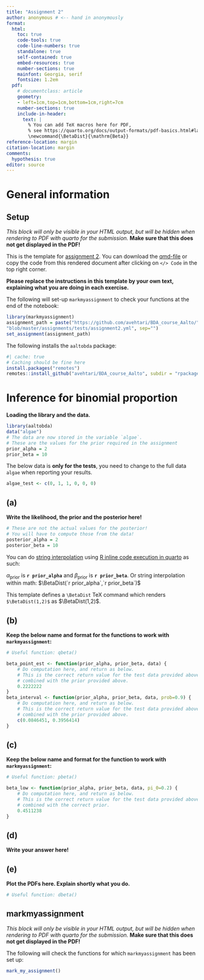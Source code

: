 ```yaml
---
title: "Assignment 2"
author: anonymous # <-- hand in anonymously
format: 
  html:
    toc: true
    code-tools: true
    code-line-numbers: true
    standalone: true
    self-contained: true
    embed-resources: true  
    number-sections: true
    mainfont: Georgia, serif
    fontsize: 1.2em
  pdf:  
    # documentclass: article
    geometry:
    - left=1cm,top=1cm,bottom=1cm,right=7cm
    number-sections: true
    include-in-header: 
      text: |
        % You can add TeX macros here for PDF, 
        % see https://quarto.org/docs/output-formats/pdf-basics.html#latex-includes
        \newcommand{\BetaDist}{\mathrm{Beta}}
reference-location: margin
citation-location: margin 
comments:
  hypothesis: true
editor: source
---
```



::: {.hidden}
$$
% You can add TeX macros here for HTML, see https://quarto.org/docs/authoring/markdown-basics.html#equations
\renewcommand{\BetaDist}{\mathrm{Beta}}
$$
:::

# General information

:::: {.content-hidden when-format="pdf"}
::: {.callout-warning collapse=false}
 
## Setup 


*This block will only be visible in your HTML output, but will be hidden when rendering to PDF with quarto for the submission.*
**Make sure that this does not get displayed in the PDF!**
    



This is the template for [assignment 2](assignment2.html). You can download the [qmd-file](https://raw.githubusercontent.com/avehtari/BDA_course_Aalto/gh-pages/assignments/template2.qmd) or copy the code from this rendered document after clicking on `</> Code` in the top right corner.

**Please replace the instructions in this template by your own text, explaining what you are doing in each exercise.** 

The following will set-up `markmyassignment` to check your functions at the end of the notebook:
 
```r
library(markmyassignment) 
assignment_path = paste("https://github.com/avehtari/BDA_course_Aalto/",
"blob/master/assignments/tests/assignment2.yml", sep="")
set_assignment(assignment_path)    
```       

The following installs the `aaltobda` package:
```r
#| cache: true
# Caching should be fine here
install.packages("remotes")
remotes::install_github("avehtari/BDA_course_Aalto", subdir = "rpackage", upgrade="never")
```

:::
::::


# Inference for binomial proportion

**Loading the library and the data.**
```r
library(aaltobda)
data("algae")
# The data are now stored in the variable `algae`.
# These are the values for the prior required in the assignment
prior_alpha = 2
prior_beta = 10
```

The below data is **only for the tests**, you need to change to the
full data `algae` when reporting your results.
```r
algae_test <- c(0, 1, 1, 0, 0, 0)
```


## (a)


**Write the likelihood, the prior and the posterior here!**
```r
# These are not the actual values for the posterior! 
# You will have to compute those from the data!
posterior_alpha = 2
posterior_beta = 10
```

You can do [string interpolation](https://en.wikipedia.org/wiki/String_interpolation) using [R inline code execution in quarto](https://quarto.org/docs/computations/execution-options.html#knitr) as such:

$\alpha_\text{prior}$ is **`r prior_alpha`** and $\beta_\text{prior}$ is **`r prior_beta`**.
Or string interpolation within math: $\BetaDist(`r prior_alpha`,`r prior_beta`)$

This template defines a `\BetaDist` TeX command which renders `$\BetaDist(1,2)$` as $\BetaDist(1,2)$.


## (b)


**Keep the below name and format for the functions to work with `markmyassignment`:**
```r
# Useful function: qbeta()

beta_point_est <- function(prior_alpha, prior_beta, data) {
    # Do computation here, and return as below.
    # This is the correct return value for the test data provided above,
    # combined with the prior provided above.
    0.2222222
}
beta_interval <- function(prior_alpha, prior_beta, data, prob=0.9) {
    # Do computation here, and return as below.
    # This is the correct return value for the test data provided above,
    # combined with the prior provided above.
    c(0.0846451, 0.3956414)
}
```


## (c)


**Keep the below name and format for the function to work with `markmyassignment`:**
```r
# Useful function: pbeta()

beta_low <- function(prior_alpha, prior_beta, data, pi_0=0.2) {
    # Do computation here, and return as below.
    # This is the correct return value for the test data provided above,
    # combined with the correct prior.
    0.4511238
}
```


## (d)


**Write your answer here!**


## (e)


**Plot the PDFs here. Explain shortly what you do.**
```r
# Useful function: dbeta()
```



:::: {.content-hidden when-format="pdf"}
::: {.callout-warning collapse=false}

## markmyassignment


*This block will only be visible in your HTML output, but will be hidden when rendering to PDF with quarto for the submission.*
**Make sure that this does not get displayed in the PDF!**
    


The following will check the functions for which `markmyassignment` has been set up:
 
```r
mark_my_assignment()    
```      

:::
::::

